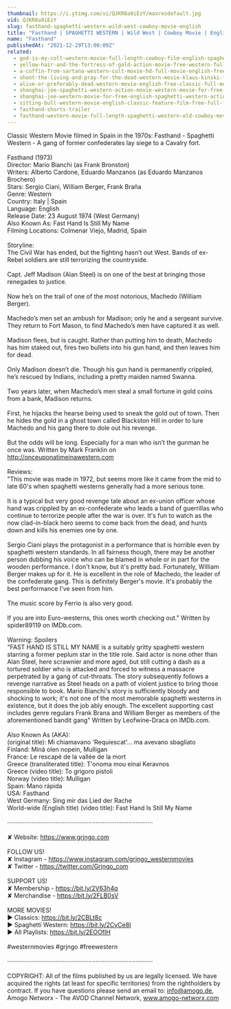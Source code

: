 ```yaml
---
thumbnail: https://i.ytimg.com/vi/QJKR8a9iEzY/maxresdefault.jpg
vid: QJKR8a9iEzY
slug: fasthand-spaghetti-western-wild-west-cowboy-movie-english
title: "Fasthand | SPAGHETTI WESTERN | Wild West | Cowboy Movie | English"
name: "Fasthand"
publishedAt: "2021-12-29T13:00:09Z"
related:
  - god-is-my-colt-western-movie-full-length-cowboy-film-english-spaghetti-italo-western
  - yellow-hair-and-the-fortress-of-gold-action-movie-free-western-full-length
  - a-coffin-from-sartana-western-cult-movie-hd-full-movie-english-free-cowboy-film
  - shoot-the-living-and-pray-for-the-dead-western-movie-klaus-kinski-full-movie
  - alive-or-preferably-dead-western-movie-english-free-classic-full-movie
  - shanghai-joe-spaghetti-western-action-movie-western-movie-for-free-english
  - shanghai-joe-western-movie-for-free-english-spaghetti-western-action-movie
  - sitting-bull-western-movie-english-classic-feature-film-free-full-flick-free-western-movies
  - fasthand-shorts-trailer
  - fasthand-western-movie-full-length-spaghetti-western-old-cowboy-movie-wild-west
---
```


Classic Western Movie filmed in Spain in the 1970s: Fasthand - Spaghetti Western - A gang of former confederates lay siege to a Cavalry fort. <br />
<br />
Fasthand (1973)<br />
Director: Mario Bianchi (as Frank Bronston)<br />
Writers: Alberto Cardone, Eduardo Manzanos (as Eduardo Manzanos Brochero) <br />
Stars: Sergio Ciani, William Berger, Frank Braña<br />
Genre: Western <br />
Country: Italy | Spain<br />
Language: English<br />
Release Date: 23 August 1974 (West Germany) <br />
Also Known As: Fast Hand Is Still My Name <br />
Filming Locations: Colmenar Viejo, Madrid, Spain <br />
<br />
Storyline:<br />
The Civil War has ended, but the fighting hasn’t out West. Bands of ex-Rebel soldiers are still terrorizing the countryside.<br />
<br />
Capt. Jeff Madison (Alan Steel) is on one of the best at bringing those renegades to justice.<br />
<br />
Now he’s on the trail of one of the most notorious, Machedo (William Berger).<br />
<br />
Machedo’s men set an ambush for Madison; only he and a sergeant survive. They return to Fort Mason, to find Machedo’s men have captured it as well.<br />
<br />
Madison flees, but is caught. Rather than putting him to death, Machedo has him staked out, fires two bullets into his gun hand, and then leaves him for dead.<br />
<br />
Only Madison doesn’t die. Though his gun hand is permanently crippled, he’s rescued by Indians, including a pretty maiden named Swanna.<br />
<br />
Two years later, when Machedo’s men steal a small fortune in gold coins from a bank, Madison returns.<br />
<br />
First, he hijacks the hearse being used to sneak the gold out of town. Then he hides the gold in a ghost town called Blackston Hill in order to lure Machedo and his gang there to dole out his revenge.<br />
<br />
But the odds will be long. Especially for a man who isn’t the gunman he once was. Written by Mark Franklin on http://onceuponatimeinawestern.com<br />
<br />
Reviews:<br />
"This movie was made in 1972, but seems more like it came from the mid to late 60's when spaghetti westerns generally had a more serious tone.<br />
<br />
It is a typical but very good revenge tale about an ex-union officer whose hand was crippled by an ex-confederate who leads a band of guerrillas who continue to terrorize people after the war is over. It's fun to watch as the now clad-in-black hero seems to come back from the dead, and hunts down and kills his enemies one by one.<br />
<br />
Sergio Ciani plays the protagonist in a performance that is horrible even by spaghetti western standards. In all fairness though, there may be another person dubbing his voice who can be blamed in whole or in part for the wooden performance. I don't know, but it's pretty bad. Fortunately, William Berger makes up for it. He is excellent in the role of Machedo, the leader of the confederate gang. This is definitely Berger's movie. It's probably the best performance I've seen from him.<br />
<br />
The music score by Ferrio is also very good.<br />
<br />
If you are into Euro-westerns, this ones worth checking out." Written by spider89119 on IMDb.com.<br />
<br />
Warning: Spoilers<br />
"FAST HAND IS STILL MY NAME is a suitably gritty spaghetti western starring a former peplum star in the title role. Said actor is none other than Alan Steel, here scrawnier and more aged, but still cutting a dash as a tortured soldier who is attacked and forced to witness a massacre perpetrated by a gang of cut-throats. The story subsequently follows a revenge narrative as Steel heads on a path of violent justice to bring those responsible to book. Mario Bianchi's story is sufficiently bloody and shocking to work; it's not one of the most memorable spaghetti westerns in existence, but it does the job ably enough. The excellent supporting cast includes genre regulars Frank Brana and William Berger as members of the aforementioned bandit gang" Written by Leofwine-Draca on IMDb.com.<br />
<br />
Also Known As (AKA):<br />
(original title): Mi chiamavano 'Requiescat'... ma avevano sbagliato<br />
Finland: Minä olen nopein, Mulligan<br />
France: Le rescapé de la vallée de la mort<br />
Greece (transliterated title): T'onoma mou einai Keravnos<br />
Greece (video title): To grigoro pistoli<br />
Norway (video title): Mulligan<br />
Spain: Mano rápida<br />
USA: Fasthand<br />
West Germany: Sing mir das Lied der Rache<br />
World-wide (English title) (video title): Fast Hand Is Still My Name<br />
<br />
····················································································<br />
<br />
✘ Website: https://www.grjngo.com<br />
<br />
FOLLOW US!<br />
✘ Instagram - https://www.instagram.com/grjngo_westernmovies<br />
✘ Twitter - https://twitter.com/Grjngo_com<br />
<br />
SUPPORT US!<br />
✘ Membership - https://bit.ly/2V63h4q<br />
✘ Merchandise - https://bit.ly/2FLB0sV<br />
<br />
MORE MOVIES! <br />
► Classics: https://bit.ly/2CBLt8c <br />
► Spaghetti Western: https://bit.ly/2CyCe8I <br />
► All Playlists: https://bit.ly/2EOOfIH <br />
<br />
#westernmovies #grjngo #freewestern<br />
<br />
····················································································<br />
<br />
COPYRIGHT: All of the films published by us are legally licensed. We have acquired the rights (at least for specific territories) from the rightholders by contract. If you have questions please send an email to: info@amogo.de, Amogo Networx - The AVOD Channel Network, www.amogo-networx.com